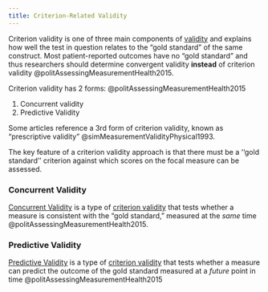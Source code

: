 ```yaml
---
title: Criterion-Related Validity
---
```


Criterion validity is one of three main components of [validity]({{< var ref-validity.path >}}) and explains how well the test in question relates to the "gold standard" of the same construct.
Most patient-reported outcomes have no "gold standard" and thus researchers should determine convergent validity **instead** of criterion validity @politAssessingMeasurementHealth2015.


Criterion validity has 2 forms: @politAssessingMeasurementHealth2015

1. Concurrent validity
1. Predictive Validity

:::{.callout-note}
Some articles reference a 3rd form of criterion validity, known as "prescriptive validity" @simMeasurementValidityPhysical1993. 
:::

The key feature of a criterion validity approach is that there must be a ‘‘gold standard’’ criterion against which scores on the focal measure can be assessed. 


:::{layout-ncol="2"}
### Concurrent Validity
[Concurrent Validity]({{< var ref-validity.concurrent >}}) is a type of [criterion validity]({{< var ref-validity.criterion >}}) that tests whether a measure is consistent with the "gold standard," measured at the *same* time @politAssessingMeasurementHealth2015.

### Predictive Validity
[Predictive Validity]({{< var ref-validity.predictive >}}) is a type of [criterion validity]({{< var ref-validity.criterion >}}) that tests whether a measure can predict the outcome of the gold standard  measured at a *future* point in time @politAssessingMeasurementHealth2015


:::

